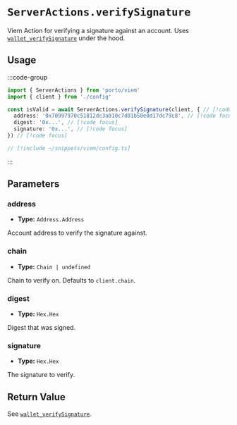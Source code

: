 # `ServerActions.verifySignature`

Viem Action for verifying a signature against an account. Uses [`wallet_verifySignature`](/rpc-server/wallet_verifySignature) under the hood.

## Usage

:::code-group

```ts twoslash [example.ts]
import { ServerActions } from 'porto/viem'
import { client } from './config'

const isValid = await ServerActions.verifySignature(client, { // [!code focus]
  address: '0x70997970c51812dc3a010c7d01b50e0d17dc79c8', // [!code focus]
  digest: '0x...', // [!code focus]
  signature: '0x...', // [!code focus]
}) // [!code focus]
```

```ts twoslash [config.ts] filename="config.ts"
// [!include ~/snippets/viem/config.ts]
```

:::

## Parameters

### address

- **Type:** `Address.Address`

Account address to verify the signature against.

### chain

- **Type:** `Chain | undefined`

Chain to verify on. Defaults to `client.chain`.

### digest

- **Type:** `Hex.Hex`

Digest that was signed.

### signature

- **Type:** `Hex.Hex`

The signature to verify.

## Return Value

See [`wallet_verifySignature`](/rpc-server/wallet_verifySignature#response). 
